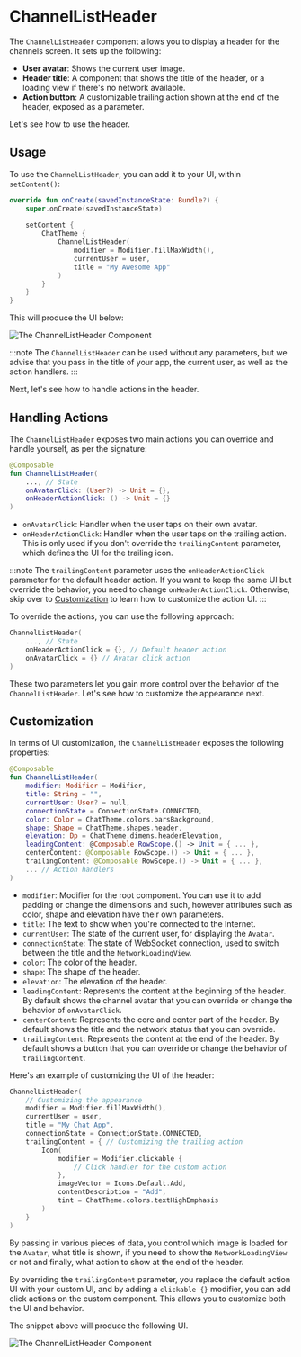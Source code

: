 # ChannelListHeader

The `ChannelListHeader` component allows you to display a header for the channels screen. It sets up the following:

* **User avatar**: Shows the current user image.
* **Header title**: A component that shows the title of the header, or a loading view if there's no network available.
* **Action button**: A customizable trailing action shown at the end of the header, exposed as a parameter.

Let's see how to use the header.

## Usage

To use the `ChannelListHeader`, you can add it to your UI, within `setContent()`:

```kotlin
override fun onCreate(savedInstanceState: Bundle?) {
    super.onCreate(savedInstanceState)
        
    setContent {
        ChatTheme {
            ChannelListHeader(
                modifier = Modifier.fillMaxWidth(),
                currentUser = user,
                title = "My Awesome App"
            )
        }
    }
}
```

This will produce the UI below:

![The ChannelListHeader Component](../../assets/compose_default_channel_list_header_component.png)

:::note 
The `ChannelListHeader` can be used without any parameters, but we advise that you pass in the title of your app, the current user, as well as the action handlers.
:::

Next, let's see how to handle actions in the header.

## Handling Actions

The `ChannelListHeader` exposes two main actions you can override and handle yourself, as per the signature:

```kotlin
@Composable
fun ChannelListHeader(
    ..., // State
    onAvatarClick: (User?) -> Unit = {},
    onHeaderActionClick: () -> Unit = {}
)
```

* `onAvatarClick`: Handler when the user taps on their own avatar.
* `onHeaderActionClick`: Handler when the user taps on the trailing action. This is only used if you don't override the `trailingContent` parameter, which defines the UI for the trailing icon.

:::note
The `trailingContent` parameter uses the `onHeaderActionClick` parameter for the default header action. If you want to keep the same UI but override the behavior, you need to change `onHeaderActionClick`. Otherwise, skip over to [Customization](#customization) to learn how to customize the action UI.
:::

To override the actions, you can use the following approach:

```kotlin
ChannelListHeader(
    ..., // State
    onHeaderActionClick = {}, // Default header action
    onAvatarClick = {} // Avatar click action
)
```

These two parameters let you gain more control over the behavior of the `ChannelListHeader`. Let's see how to customize the appearance next.

## Customization

In terms of UI customization, the `ChannelListHeader` exposes the following properties:

```kotlin
@Composable
fun ChannelListHeader(
    modifier: Modifier = Modifier,
    title: String = "",
    currentUser: User? = null,
    connectionState = ConnectionState.CONNECTED,
    color: Color = ChatTheme.colors.barsBackground,
    shape: Shape = ChatTheme.shapes.header,
    elevation: Dp = ChatTheme.dimens.headerElevation,
    leadingContent: @Composable RowScope.() -> Unit = { ... },
    centerContent: @Composable RowScope.() -> Unit = { ... },
    trailingContent: @Composable RowScope.() -> Unit = { ... },
    ... // Action handlers
)
```

* `modifier`: Modifier for the root component. You can use it to add padding or change the dimensions and such, however attributes such as color, shape and elevation have their own parameters.
* `title`: The text to show when you're connected to the Internet.
* `currentUser`: The state of the current user, for displaying the `Avatar`.
* `connectionState`: The state of WebSocket connection, used to switch between the title and the `NetworkLoadingView`.
* `color`: The color of the header.
* `shape`: The shape of the header.
* `elevation`: The elevation of the header.
* `leadingContent`: Represents the content at the beginning of the header. By default shows the channel avatar that you can override or change the behavior of `onAvatarClick`.
* `centerContent`: Represents the core and center part of the header. By default shows the title and the network status that you can override.
* `trailingContent`: Represents the content at the end of the header. By default shows a button that you can override or change the behavior of `trailingContent`.

Here's an example of customizing the UI of the header:

```kotlin
ChannelListHeader(
    // Customizing the appearance
    modifier = Modifier.fillMaxWidth(),
    currentUser = user,
    title = "My Chat App",
    connectionState = ConnectionState.CONNECTED,
    trailingContent = { // Customizing the trailing action
        Icon(
            modifier = Modifier.clickable {
                // Click handler for the custom action
            },
            imageVector = Icons.Default.Add,
            contentDescription = "Add",
            tint = ChatTheme.colors.textHighEmphasis
        )
    }
)
```

By passing in various pieces of data, you control which image is loaded for the `Avatar`, what title is shown, if you need to show the `NetworkLoadingView` or not and finally, what action to show at the end of the header. 

By overriding the `trailingContent` parameter, you replace the default action UI with your custom UI, and by adding a `clickable {}` modifier, you can add click actions on the custom component. This allows you to customize both the UI and behavior.
 
The snippet above will produce the following UI.

![The ChannelListHeader Component](../../assets/compose_custom_channel_list_header_component.png)

